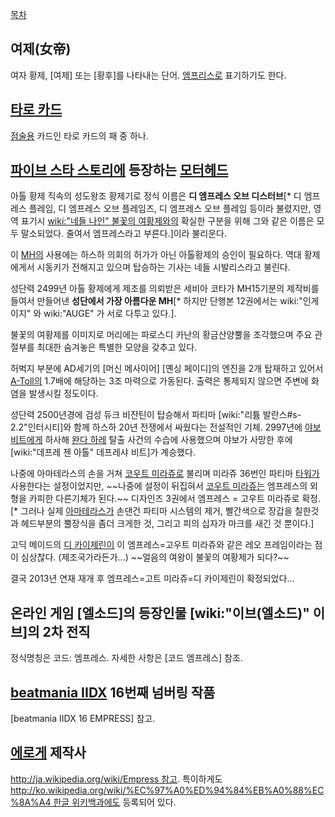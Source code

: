 [[목차]]
== 여제(女帝) ==
여자 황제, [여제] 또는 [황후]를 나타내는 단어. [[엠프리스]]로 표기하기도 한다.

== [[타로 카드]] ==
[[점술]]용 카드인 타로 카드의 패 중 하나.

== [[파이브 스타 스토리]]에 등장하는 [[모터헤드]] ==
아톨 황제 직속의 성도왕조 황제기로 정식 이름은 '''디 엠프레스 오브 디스터브'''[* 디 엠프레스 플레임, 디 엠프레스 오브 플레임즈, 디 엠프레스 오브 플레임 등이라 불렸지만, 영역 표기시 [[wiki:"네들 나인" 불꽃의 여황제]]와의 확실한 구분을 위해 그와 같은 이름은 모두 말소되었다. 줄여서 엠프레스라고 부른다.]이라 불리운다.

이 [[MH]]의 사용에는 하스하 의회의 허가가 아닌 아톨황제의 승인이 필요하다. 역대 황제에게서 시동키가 전해지고 있으며 탑승하는 기사는 네들 시발리스라고 불린다.

성단력 2499년 아톨 황제에게 제조를 의뢰받은 세비아 코타가 MH15기분의 제작비를 들여서 만들어낸 '''성단에서 가장 아름다운 MH'''[* 하지만 단행본 12권에서는 wiki:"인게이지" 와 wiki:"AUGE" 가 서로 다투고 있다.].

불꽃의 여황제를 이미지로 머리에는 파로스디 카난의 황금산양뿔을 조각했으며 주요 관절부를 최대한 숨겨놓은 특별한 모양을 갖추고 있다.

허벅지 부분에 AD세기의 [머신 메사이어] [옌싱 페이디]의 엔진을 2개 탑재하고 있어서 [[A-Toll]]의 1.7배에 해당하는 3조 마력으로 가동된다. 출력은 통제되지 않으면 주변에 화염을 발생시킬 정도이다.

성단력 2500년경에 검성 듀크 비잔틴이 탑승해서 파티마 [wiki:"리튬 발란스#s-2.2"인터시티]와 함께 하스하 20년 전쟁에서 싸웠다는 전설적인 기체. 2997년에 [[야보 비트]]에게 하사해 [[완다 하레]] 탈출 사건의 수습에 사용했으며 야보가 사망한 후에 [wiki:"데프레 첸 아톨" 데프레샤 비트]가 계승했다.

나중에 아마테라스의 손을 거쳐 [[코우트 미라쥬]]로 불리며 미라쥬 36번인 파티마 [[타워]]가 사용한다는 설정이었지만, ~~나중에 설정이 뒤집혀서 [[코우트 미라쥬]]는 엠프레스의 외형을 카피한 다른기체가 된다.~~ 디자인즈 3권에서 엠프레스 = 고우트 미라쥬로 확정.[* 그러나 실제 [[아마테라스]]가 손댄건 파티마 시스템의 제거, 빨간색으로 장갑을 칠한것과 헤드부분의 뿔장식을 좀더 크게한 것, 그리고 피의 십자가 마크를 새긴 것 뿐이다.]

고딕 메이드의 [[디 카이제린]]이 이 엠프레스=고우트 미라쥬와 같은 레오 프레임이라는 점이 심상찮다. (제조국가라든가...) ~~얼음의 여왕이 불꽃의 여황제가 되다?~~

결국 2013년 연재 재개 후 엠프레스=고트 미라쥬=디 카이제린이 확정되었다...

== 온라인 게임 [엘소드]의 등장인물 [wiki:"이브(엘소드)" 이브]의 2차 전직 ==
정식명칭은 코드: 엠프레스. 자세한 사항은 [코드 엠프레스] 참조.

== [[beatmania IIDX]] 16번째 넘버링 작품 ==
[beatmania IIDX 16 EMPRESS] 참고.

== [[에로게]] 제작사 ==
[[http://ja.wikipedia.org/wiki/Empress 참고]]. 특이하게도 [[http://ko.wikipedia.org/wiki/%EC%97%A0%ED%94%84%EB%A0%88%EC%8A%A4 한글 위키백과]]에도 등록되어 있다.
